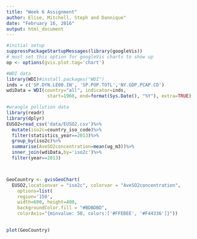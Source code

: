 ```yaml
---
title: "Week 6 Assignment"
author: Elise, Mitchell, Steph and Dannique"
date: "February 16, 2016"
output: html_document
---
```





```r

#initial setup
suppressPackageStartupMessages(library(googleVis))
# must set this option for googleVis charts to show up
op <- options(gvis.plot.tag='chart')

#WDI data
library(WDI)#install.packages("WDI")
inds = c('SP.DYN.LE00.IN', 'SP.POP.TOTL','NY.GDP.PCAP.CD')
wdiData = WDI(country="all", indicator=inds,
               start=1960, end=format(Sys.Date(), "%Y"), extra=TRUE)

#wrangle pollution data
library(readr)
library(dplyr)
EUSO2=read_csv('data/EUSO2.csv')%>%
  mutate(iso2c=country_iso_code)%>%
  filter(statistics_year==2013)%>%
  group_by(iso2c)%>%
  summarise(AveSO2concentration=mean(ug_m3))%>%
  inner_join(wdiData,by='iso2c')%>%
  filter(year==2013)



GeoCountry <- gvisGeoChart(
  EUSO2,locationvar = "iso2c", colorvar = "AveSO2concentration",
    options=list(
    region='150',
    width=600, height=400,
    backgroundColor.fill = "#BDBDBD",
    colorAxis="{minvalue: 50, colors:['#FFEBEE', '#F44336']}"))
    

plot(GeoCountry)
```


